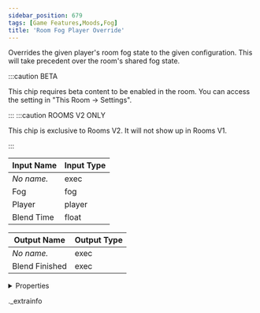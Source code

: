 ```yaml
---
sidebar_position: 679
tags: [Game Features,Moods,Fog]
title: 'Room Fog Player Override'
---
```


Overrides the given player's room fog state to the given configuration. This will take precedent over the room's shared fog state.

:::caution BETA

This chip requires beta content to be enabled in the room. You can access the setting in "This Room -> Settings".

:::
:::caution ROOMS V2 ONLY

This chip is exclusive to Rooms V2. It will not show up in Rooms V1.

:::


<IChip uuid="be4008ad-3f28-4a62-9b30-f479eb7c0542" />

| Input Name | Input Type |
|-----------|-----------|
| *No name.* | exec |
| Fog | fog |
| Player | player |
| Blend Time | float |

| Output Name | Output Type |
|-----------|-----------|
| *No name.* | exec |
| Blend Finished | exec |


<details>
  <summary>Properties</summary>
  <div>
    <div>
    <table>
      <thead>
        <tr>
          <th>Room availability:</th>
          <th>Rooms V2 only</th>
        </tr>
        <tr>
          <th>Is beta required?</th>
          <th>Yes</th>
        </tr>
        <tr>
          <th>Is this chip a trolling risk?</th>
          <th>No</th>
        </tr>
        <tr>
          <th>Is this chip a role assignment risk?</th>
          <th>No</th>
        </tr>
        <tr>
          <th>Chip UUID</th>
          <th>be4008ad-3f28-4a62-9b30-f479eb7c0542</th>
        </tr>
      </thead>
    </table>
    </div>
  </div>
</details>

._extrainfo